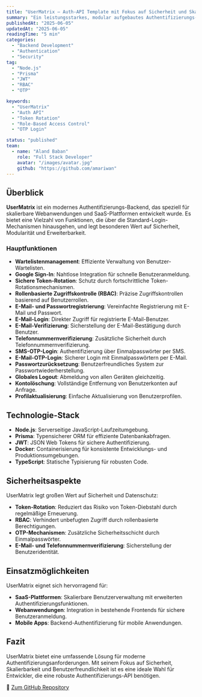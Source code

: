 ```yaml
---
title: "UserMatrix – Auth-API Template mit Fokus auf Sicherheit und Skalierbarkeit"
summary: "Ein leistungsstarkes, modular aufgebautes Authentifizierungs-Backend mit Features wie OTP, RBAC, Token-Rotation und Wartelistenmanagement. Ideal für SaaS-Plattformen und moderne Webanwendungen."
publishedAt: "2025-06-05"
updatedAt: "2025-06-05"
readingTime: "5 min"
categories:
  - "Backend Development"
  - "Authentication"
  - "Security"
tag:
  - "Node.js"
  - "Prisma"
  - "JWT"
  - "RBAC"
  - "OTP"

keywords:
  - "UserMatrix"
  - "Auth API"
  - "Token Rotation"
  - "Role-Based Access Control"
  - "OTP Login"

status: "published"
team:
  - name: "Aland Baban"
    role: "Full Stack Developer"
    avatar: "/images/avatar.jpg"
    github: "https://github.com/amariwan"
---
```


## Überblick

**UserMatrix** ist ein modernes Authentifizierungs-Backend, das speziell für skalierbare Webanwendungen und SaaS-Plattformen entwickelt wurde. Es bietet eine Vielzahl von Funktionen, die über die Standard-Login-Mechanismen hinausgehen, und legt besonderen Wert auf Sicherheit, Modularität und Erweiterbarkeit.

### Hauptfunktionen

- **Wartelistenmanagement**: Effiziente Verwaltung von Benutzer-Wartelisten.
- **Google Sign-In**: Nahtlose Integration für schnelle Benutzeranmeldung.
- **Sichere Token-Rotation**: Schutz durch fortschrittliche Token-Rotationsmechanismen.
- **Rollenbasierte Zugriffskontrolle (RBAC)**: Präzise Zugriffskontrollen basierend auf Benutzerrollen.
- **E-Mail- und Passwortregistrierung**: Vereinfachte Registrierung mit E-Mail und Passwort.
- **E-Mail-Login**: Direkter Zugriff für registrierte E-Mail-Benutzer.
- **E-Mail-Verifizierung**: Sicherstellung der E-Mail-Bestätigung durch Benutzer.
- **Telefonnummernverifizierung**: Zusätzliche Sicherheit durch Telefonnummernverifizierung.
- **SMS-OTP-Login**: Authentifizierung über Einmalpasswörter per SMS.
- **E-Mail-OTP-Login**: Sicherer Login mit Einmalpasswörtern per E-Mail.
- **Passwortzurücksetzung**: Benutzerfreundliches System zur Passwortwiederherstellung.
- **Globales Logout**: Abmeldung von allen Geräten gleichzeitig.
- **Kontolöschung**: Vollständige Entfernung von Benutzerkonten auf Anfrage.
- **Profilaktualisierung**: Einfache Aktualisierung von Benutzerprofilen.

## Technologie-Stack

- **Node.js**: Serverseitige JavaScript-Laufzeitumgebung.
- **Prisma**: Typensicherer ORM für effiziente Datenbankabfragen.
- **JWT**: JSON Web Tokens für sichere Authentifizierung.
- **Docker**: Containerisierung für konsistente Entwicklungs- und Produktionsumgebungen.
- **TypeScript**: Statische Typisierung für robusten Code.

## Sicherheitsaspekte

UserMatrix legt großen Wert auf Sicherheit und Datenschutz:

- **Token-Rotation**: Reduziert das Risiko von Token-Diebstahl durch regelmäßige Erneuerung.
- **RBAC**: Verhindert unbefugten Zugriff durch rollenbasierte Berechtigungen.
- **OTP-Mechanismen**: Zusätzliche Sicherheitsschicht durch Einmalpasswörter.
- **E-Mail- und Telefonnummernverifizierung**: Sicherstellung der Benutzeridentität.

## Einsatzmöglichkeiten

UserMatrix eignet sich hervorragend für:

- **SaaS-Plattformen**: Skalierbare Benutzerverwaltung mit erweiterten Authentifizierungsfunktionen.
- **Webanwendungen**: Integration in bestehende Frontends für sichere Benutzeranmeldung.
- **Mobile Apps**: Backend-Authentifizierung für mobile Anwendungen.

## Fazit

UserMatrix bietet eine umfassende Lösung für moderne Authentifizierungsanforderungen. Mit seinem Fokus auf Sicherheit, Skalierbarkeit und Benutzerfreundlichkeit ist es eine ideale Wahl für Entwickler, die eine robuste Authentifizierungs-API benötigen.

🔗 [Zum GitHub Repository](https://github.com/amariwan/UserMatrix)
